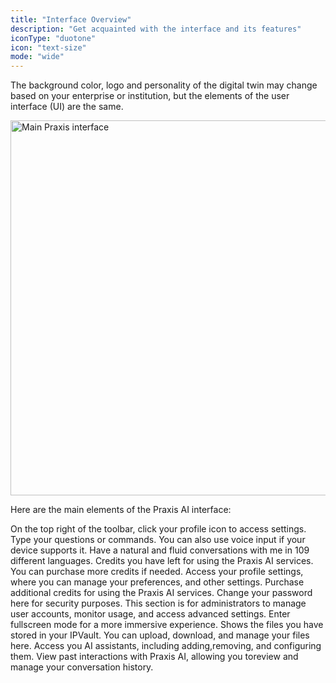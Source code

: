 ```yaml
---
title: "Interface Overview"
description: "Get acquainted with the interface and its features"
iconType: "duotone"
icon: "text-size"
mode: "wide"
---
```


<Note>
  The background color, logo and personality of the digital twin may change based on your enterprise or institution, but the elements of the user interface (UI) are the same.
</Note>

<img
  src="/images/guides/interface/praxis-ui.webp"
  alt="Main Praxis interface"
  height="600"
  className="rounded-xl"
/>


Here are the main elements of the Praxis AI interface:

<Columns cols={3}>
  <Card title="1. Settings" icon="pen-to-square" href="/development">
    On the top right of the toolbar, click your profile icon to access settings.
  </Card>
  <Card title="2. Chat" icon="sparkles" href="/guides/interface/input-responses">
    Type your questions or commands. You can also use voice input if your device
    supports it.
  </Card>
  <Card title="3. Convo Mode" icon="sparkles" href="/guides/interface/convo-speech">
    Have a natural and fluid conversations with me in 109 different languages.
  </Card>
  <Card title="4. Credits" icon="paperclip" href="/api-reference/introduction">
    Credits you have left for using the Praxis AI services. You can purchase more credits if needed.
  </Card>
  <Card title="5. Profile" icon="user" href="/guides/user/profile">
    Access your profile settings, where you can manage your preferences, and other settings.
  </Card>
  <Card title="6. Add Credits" icon="user" href="/guides/user/profile">
    Purchase additional credits for using the Praxis AI services.
  </Card>
  <Card title="7. Change Password" icon="user" href="/guides/user/profile">
    Change your password here for security purposes.
  </Card>
  <Card title="8. Admin" icon="user" href="/guides/user/profile">
    This section is for administrators to manage user accounts, monitor usage,
    and access advanced settings.
  </Card>
  <Card title="9. Fullscreen" icon="user" href="/guides/user/profile">
    Enter fullscreen mode for a more immersive experience.
  </Card>
  <Card title="10. Files in the IPVault" icon="user" href="/guides/user/profile">
    Shows the files you have stored in your IPVault. You can upload, download, and manage your files here.
  </Card>
  <Card title="11. Assistants" icon="user" href="/guides/user/profile">
    Access you AI assistants, including adding,removing, and configuring them.
  </Card>
  <Card title="12. History" icon="user" href="/guides/user/profile">
    View past interactions with Praxis AI, allowing you toreview and manage your conversation history.
  </Card>
</Columns>